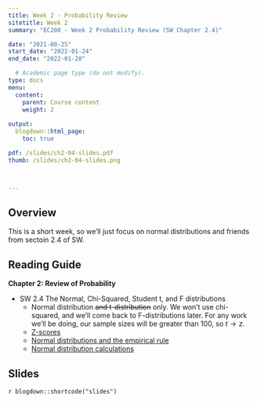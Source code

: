 ```yaml
---
title: Week 2 - Probability Review
sitetitle: Week 2
summary: "EC200 - Week 2 Probability Review (SW Chapter 2.4)"

date: "2021-08-25"
start_date: "2022-01-24"
end_date: "2022-01-28"

  # Academic page type (do not modify).
type: docs
menu:
  content:
    parent: Course content
    weight: 2
    
output:
  blogdown::html_page:
    toc: true

pdf: /slides/ch2-04-slides.pdf
thumb: /slides/ch2-04-slides.png



---
```


## Overview

This is a short week, so we'll just focus on normal distributions and friends from sectoin 2.4 of SW. 


## Reading Guide

**Chapter 2: Review of Probability**

- SW 2.4 The Normal, Chi-Squared, Student t, and F distributions 
  - Normal distribution ~~and t-distribution~~ only. We won’t use chi-squared, and we’ll come back to F-distributions later. For any work we'll be doing, our sample sizes will be greater than 100, so $t \rightarrow z$. 
  - [<i class="fas fa-tv"> </i> Z-scores](https://www.khanacademy.org/math/ap-statistics/density-curves-normal-distribution-ap/measuring-position/v/z-score-introduction) 
  - [<i class="fas fa-tv"> </i> Normal distributions and the empirical rule](https://www.khanacademy.org/math/ap-statistics/density-curves-normal-distribution-ap#stats-normal-distributions)
  - [ <i class="fas fa-tv"> </i> Normal distribution calculations](https://www.khanacademy.org/math/ap-statistics/density-curves-normal-distribution-ap#normal-distributions-calculations)

## Slides

`r blogdown::shortcode("slides")`

